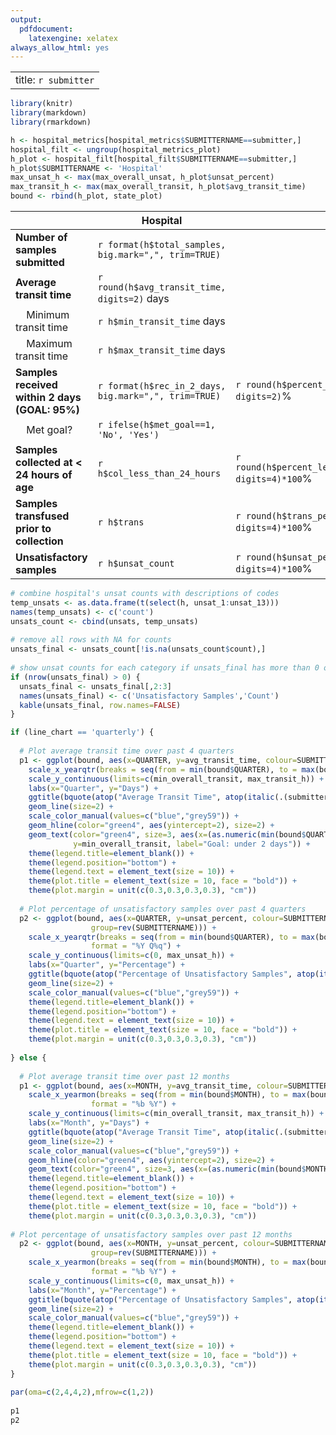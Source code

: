 ```yaml
---
output:
  pdfdocument:
    latexengine: xelatex
always_allow_html: yes
---
```

---
title: `r submitter`
---
 
```r
library(knitr)
library(markdown)
library(rmarkdown)
```
 
 
```r
h <- hospital_metrics[hospital_metrics$SUBMITTERNAME==submitter,]
hospital_filt <- ungroup(hospital_metrics_plot)
h_plot <- hospital_filt[hospital_filt$SUBMITTERNAME==submitter,]
h_plot$SUBMITTERNAME <- 'Hospital'
max_unsat_h <- max(max_overall_unsat, h_plot$unsat_percent)
max_transit_h <- max(max_overall_transit, h_plot$avg_transit_time)
bound <- rbind(h_plot, state_plot)
```
 
 
|      | Hospital || Hospital Rank | Virginia |
| -------------------------------------|--------|--------|---------|---------|
| **Number of samples submitted** | `r format(h$total_samples, big.mark=",", trim=TRUE)` |  |  | `r format(state$total_samples, big.mark=",", trim=TRUE)` |
| **Average transit time** | `r round(h$avg_transit_time, digits=2)` days |  | `r h$rank_transit` of `r state$submitters` | `r round(state$avg_transit_time, digits=2)` days |
| &nbsp;&nbsp;&nbsp;&nbsp;Minimum transit time | `r h$min_transit_time` days |  |  |  |
| &nbsp;&nbsp;&nbsp;&nbsp;Maximum transit time | `r h$max_transit_time` days |  |  |  |
| **Samples received within 2 days (GOAL: 95%)** | `r format(h$rec_in_2_days, big.mark=",", trim=TRUE)` | `r round(h$percent_rec_in_2_days, digits=2)`% | `r h$rank_percent_within_goal` of `r state$submitters` | `r round(state$percent_rec_in_2_days, digits=2) * 100`% |
| &nbsp;&nbsp;&nbsp;&nbsp;Met goal? | `r ifelse(h$met_goal==1, 'No', 'Yes')`|  |  |  | 
| **Samples collected at < 24 hours of age** | `r h$col_less_than_24_hours` | `r round(h$percent_less_than_24_hours, digits=4)*100`% | `r h$rank_early_collection` of `r state$submitters` | `r round(state$percent_less_than_24_hours, digits=4)*100`%
| **Samples transfused prior to collection** |  `r h$trans` | `r round(h$trans_percent, digits=4)*100`% |  `r h$rank_early_collection` of `r state$submitters`  |  `r round(state$trans_percent, digits=4)*100`% |
| **Unsatisfactory samples** | `r h$unsat_count` |  `r round(h$unsat_percent, digits=4)*100`% | `r h$rank_unsats` of `r state$submitters`  | `r round(state$unsat_percent, digits=4)*100`% | 
 
```r
# combine hospital's unsat counts with descriptions of codes
temp_unsats <- as.data.frame(t(select(h, unsat_1:unsat_13)))
names(temp_unsats) <- c('count')
unsats_count <- cbind(unsats, temp_unsats)
 
# remove all rows with NA for counts
unsats_final <- unsats_count[!is.na(unsats_count$count),]
 
# show unsat counts for each category if unsats_final has more than 0 observations
if (nrow(unsats_final) > 0) {
  unsats_final <- unsats_final[,2:3]
  names(unsats_final) <- c('Unsatisfactory Samples','Count')
  kable(unsats_final, row.names=FALSE)
}
```
 
 
```r
 
if (line_chart == 'quarterly') {
  
  # Plot average transit time over past 4 quarters
  p1 <- ggplot(bound, aes(x=QUARTER, y=avg_transit_time, colour=SUBMITTERNAME, group=rev(SUBMITTERNAME))) +
    scale_x_yearqtr(breaks = seq(from = min(bound$QUARTER), to = max(bound$QUARTER), by = 0.25), format = "%Y Q%q") +
    scale_y_continuous(limits=c(min_overall_transit, max_transit_h)) +
    labs(x="Quarter", y="Days") +
    ggtitle(bquote(atop("Average Transit Time", atop(italic(.(submitter)), "")))) + 
    geom_line(size=2) +
    scale_color_manual(values=c("blue","grey59")) +
    geom_hline(color="green4", aes(yintercept=2), size=2) +
    geom_text(color="green4", size=3, aes(x=(as.numeric(min(bound$QUARTER)) + .18), 
              y=min_overall_transit, label="Goal: under 2 days")) + 
    theme(legend.title=element_blank()) + 
    theme(legend.position="bottom") +
    theme(legend.text = element_text(size = 10)) +
    theme(plot.title = element_text(size = 10, face = "bold")) +
    theme(plot.margin = unit(c(0.3,0.3,0.3,0.3), "cm"))
  
  # Plot percentage of unsatisfactory samples over past 4 quarters
  p2 <- ggplot(bound, aes(x=QUARTER, y=unsat_percent, colour=SUBMITTERNAME, 
                  group=rev(SUBMITTERNAME))) +
    scale_x_yearqtr(breaks = seq(from = min(bound$QUARTER), to = max(bound$QUARTER), by = 0.25),
                  format = "%Y Q%q") +
    scale_y_continuous(limits=c(0, max_unsat_h)) +
    labs(x="Quarter", y="Percentage") +
    ggtitle(bquote(atop("Percentage of Unsatisfactory Samples", atop(italic(.(submitter)), "")))) +
    geom_line(size=2) +
    scale_color_manual(values=c("blue","grey59")) +
    theme(legend.title=element_blank()) +
    theme(legend.position="bottom") +
    theme(legend.text = element_text(size = 10)) +
    theme(plot.title = element_text(size = 10, face = "bold")) +
    theme(plot.margin = unit(c(0.3,0.3,0.3,0.3), "cm"))
  
} else {
  
  # Plot average transit time over past 12 months
  p1 <- ggplot(bound, aes(x=MONTH, y=avg_transit_time, colour=SUBMITTERNAME, group=rev(SUBMITTERNAME))) +
    scale_x_yearmon(breaks = seq(from = min(bound$MONTH), to = max(bound$MONTH), by = 0.25),
                  format = "%b %Y") +
    scale_y_continuous(limits=c(min_overall_transit, max_transit_h)) +
    labs(x="Month", y="Days") +
    ggtitle(bquote(atop("Average Transit Time", atop(italic(.(submitter)), "")))) + 
    geom_line(size=2) +
    scale_color_manual(values=c("blue","grey59")) +
    geom_hline(color="green4", aes(yintercept=2), size=2) +
    geom_text(color="green4", size=3, aes(x=(as.numeric(min(bound$MONTH)) + .18), y=min_overall_transit, label="Goal: under 2 days")) + 
    theme(legend.title=element_blank()) + 
    theme(legend.position="bottom") +
    theme(legend.text = element_text(size = 10)) +
    theme(plot.title = element_text(size = 10, face = "bold")) +
    theme(plot.margin = unit(c(0.3,0.3,0.3,0.3), "cm"))
 
# Plot percentage of unsatisfactory samples over past 12 months
  p2 <- ggplot(bound, aes(x=MONTH, y=unsat_percent, colour=SUBMITTERNAME, 
                  group=rev(SUBMITTERNAME))) +
    scale_x_yearmon(breaks = seq(from = min(bound$MONTH), to = max(bound$MONTH), by = 0.25),
                  format = "%b %Y") +
    scale_y_continuous(limits=c(0, max_unsat_h)) +
    labs(x="Month", y="Percentage") +
    ggtitle(bquote(atop("Percentage of Unsatisfactory Samples", atop(italic(.(submitter)), "")))) +
    geom_line(size=2) +
    scale_color_manual(values=c("blue","grey59")) +
    theme(legend.title=element_blank()) +
    theme(legend.position="bottom") +
    theme(legend.text = element_text(size = 10)) +
    theme(plot.title = element_text(size = 10, face = "bold")) +
    theme(plot.margin = unit(c(0.3,0.3,0.3,0.3), "cm"))
}
 
par(oma=c(2,4,4,2),mfrow=c(1,2))
 
p1
p2
```
